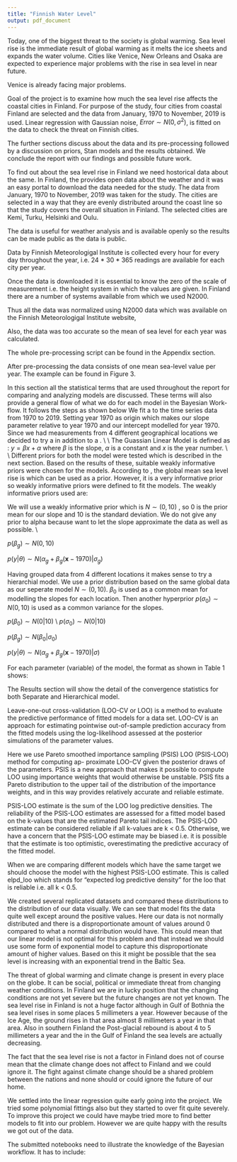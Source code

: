 ```yaml
---
title: "Finnish Water Level"
output: pdf_document
---
```


\section{Introduction}
Today, one of the biggest threat to the society is global warming. Sea level rise is the immediate result of global warming as it melts the ice sheets and  expands the water volume. Cities like Venice, New Orleans and Osaka are expected to experience major problems with the rise in sea level in near future. 

Venice is already facing major problems. 

\begin{figure}[h!]
\centerline{\includegraphics[width=200pt]{../img/venice.png}}
  \caption{Venice Floods}
  \label{Figure 1}
\end{figure}


Goal of the project is to examine how much the sea level rise affects the coastal cities in Finland. For purpose of the study, four cities from coastal Finland are selected and the data from January, 1970 to November, 2019 is used. Linear regression with Gaussian noise,  $Error \sim N(0, \sigma^2)$, is fitted on the data to check the threat on Finnish cities.

The further sections discuss about the data and its pre-processing followed by a discussion on priors, Stan models and the results obtained. We conclude the report with our findings and possible future work.

\section{Data}

To find out about the sea level rise in Finland we need hostorical data about the same. In Finland, the \href{https://ilmatieteenlaitos.fi/havaintojen-lataus#!/}{Finnish Meteorologigal Institute} provides open data about the weather and it was an easy portal to download the data needed for the study. The data from January, 1970 to November, 2019 was taken for the study. The cities are selected in a way that they are evenly distributed around the coast line so that the study covers the overall situation in Finland. The selected cities are Kemi, Turku, Helsinki and Oulu. 

The data is useful for weather analysis and is available openly so the results can be made public as the data is public. 

\begin{figure}
\centerline{\includegraphics[width=150pt]{../img/map.png}}
  \caption{Cities selected for the study}
  \label{Figure 2}
\end{figure}

\newpage

\subsection{Format of Data}
Data by Finnish Meteorologigal Institute is collected every hour for every day throughout the year, i.e. 24 * 30 * 365 readings are available for each city per year.

\begin{figure}[h]
\centerline{\includegraphics[width=300pt]{../img/data_example.png}}
  \caption{Raw Data}
  \label{Figure 3}
\end{figure}

\subsection{Data pre-processing}

Once the data is downloaded it is essential to know the zero of the scale of measurement i.e. the height system in which the values are given. In Finland there are a number of systems available from which we used N2000.

Thus all the data was normalized using N2000 data which was available on the Finnish Meteorologigal Institute  website,  \href{https://en.ilmatieteenlaitos.fi/theoretical-mean-sea-level}{N2000 data}

Also, the data was too accurate so the mean of sea level for each year was calculated.

The whole pre-processing script can be found in the Appendix section.

\subsection{Processed Data}

After pre-processing the data consists of one mean sea-level value per year. The example can be found in Figure 3.

\begin{figure}[h]
\centerline{\includegraphics[width=300pt]{../img/processed_data.png}}
  \caption{Processed Data}
  \label{Figure 3}
\end{figure}

\section{Terminologies}
In this section all the statistical terms that are used throughout the report for comparing and analyzing models are discussed.
These terms will also provide a general flow of what we do for each model in the Bayesian Work-flow. It follows the steps as shown below
\begin{itemize}
    \item Define the Bayesian Models and Priors
    \item Run the models and fit the data
    \item Check Convergence Statistics
    \item Perform Posterior Predictive Analysis
    \item Visualize model through plots
    \item Perform PSIS LOO cross validation
    \item Perform Model evaluation
\end{itemize}

\subsection{Models}
We fit a \textbf{gaussian linear model} to the time series data from 1970 to 2019. Setting year 1970 as origin which makes our slope parameter relative to year 1970 and our intercept modelled for year 1970. Since we had measurements from 4 different geographical locations we decided to try a \textbf{hierarchial model} in addition to a \textbf{separate model}.
\\
\\
The Guassian Linear Model is defined as : 
$y = \beta x + \alpha$
where $\beta$ is the slope, $\alpha$ is a constant and $x$ is the year number. 
\\
\\
Different priors for both the model were tested which is described in the next section. Based on the results of these, suitable weakly informative priors were chosen for the models.
\subsection{Sensitivity Analysis of Priors}
\subsubsection{Informative Priors}
According to \href{https://sealevel.nasa.gov/understanding-sea-level/key-indicators/global-mean-sea-level/}{NASA}, the global mean sea level rise is \textbf{3.3} which can be used as a prior. However, it is a very informative prior so weakly informative priors were defined to fit the models. 
\subsubsection{Weakly Informative Priors}
The weakly informative priors used are:
\begin{enumerate}
    \item $N(3.2,100)$
    \item $N(0,100)$
    \item $N(0,10)$
\end{enumerate}

\section{Model Fitting}
\subsection{Separate Model}
We will use a weakly informative prior which is $N \sim (0,10)$ , so 0 is the prior mean for our slope and 10 is the standard deviation. We do not give any prior to alpha because want to let the slope approximate the data as well as possible. 
\\

\subsubsection{Priors}
$p(\beta_g) \sim N(0,10)$
\subsubsection{Likelihood}
$p(y|\theta) \sim N(\alpha_g + \beta_g (\textbf{x}-1970) | \sigma_g)$


\subsection{Hierarchical Model}
Having grouped data from 4 different locations it makes sense to try a hierarchial model. We use a prior distribution based on the same global data as our seperate model $N \sim (0,10)$. $\beta_0$ is used as a common mean for modelling the slopes for each location. Then another hyperprior $p(\sigma_0) \sim N(0,10)$ is used as a common variance for the slopes.

\subsubsection{Hyperpriors}
$p(\beta_0) \sim N(0|10)$
\\
$p(\sigma_0) \sim N(0 | 10)$

\subsubsection{Priors}
$p(\beta_g) \sim N(\beta_0 | \sigma_0)$

\subsubsection{Likelihood}
$p(y|\theta) \sim N(\alpha_g + \beta_g (\textbf{x}-1970) | \sigma)$

\subsection{Convergence Statistics in Stan}
\begin{table}[h]
    \centering
    \begin{tabular}{||c|c|c|c|c|c|c|c||}
           \hline
            Variable & mean & se\_mean & sd &2.50\% & 97.50\% & n\_eff & Rhat \\
            \hline
             &  &  & & & & &

    \end{tabular}
    \caption{Sample table layout for convergence statistics}
    \label{tab:my_label}
\end{table}

For each parameter (variable) of the model, the format as shown in Table 1 shows:
\begin{itemize}
    \item The mean column shows the mean for each variable of all the posterior draws of that variable generated in Markov Chain Monte Carlo (MCMC) simulation.
    \item The se$\_$mean column shows standard errors (se) for the posterior means. Standard error of the mean (SEM) depends both on the standard deviation (SD) and the sample size (n): SE = SD/$\sqrt{n}$.
    \item The sd column tells the standard deviation (SD). SD is a measure of variability or dispersion.
    \item The 2.5 $\%$ column reports the value corresponding the lower bound of 95$\%$  confidence interval.
    \item The 97.5 $\%$  column reports the value corresponding the upper bound of 95$\%$  confidence interval.
    \item The n$\_$eff  column tells the effective number of simulation draws, called the effective sample size, n$\_$eff
    \item The Rhat column reports us the values of Rˆ that is our convergence statistic, Rˆ. Here we will consider the threshold of 1.01 for the condition of Rˆ being ’near’ 1 . If Rˆ $>$ 1.01, we consider that the chains have not converged, while if Rˆ $<$ 1.01 we consider that the chains have probably converged and estimates are reliable.
\end{itemize}

The Results section will show the detail of the convergence statistics for both Separate and Hierarchical model. 

\subsection{Leave One out cross validation}
Leave-one-out cross-validation (LOO-CV or LOO) is a method to evaluate the predictive performance of
fitted models for a data set. LOO-CV is an approach for estimating pointwise out-of-sample prediction
accuracy from the fitted models using the log-likelihood assessed at the posterior simulations of the parameter
values.

Here we use Pareto smoothed importance sampling (PSIS) LOO (PSIS-LOO) method for computing ap-
proximate LOO-CV given the posterior draws of the parameters. PSIS is a new approach that makes it
possible to compute LOO using importance weights that would otherwise be unstable. PSIS fits a Pareto
distribution to the upper tail of the distribution of the importance weights, and in this way provides relatively
accurate and reliable estimate.

PSIS-LOO estimate is the sum of the LOO log predictive densities. The reliability of the PSIS-LOO estimates
are assessed for a fitted model based on the k-values that are the estimated Pareto tail indices. The PSIS-LOO
estimate can be considered reliable if all k-values are k $<$ 0.5. Otherwise, we have a concern that the
PSIS-LOO estimate may be biased i.e. it is possible that the estimate is too optimistic, overestimating the
predictive accuracy of the fitted model.

When we are comparing different models which have the same target we should choose the model with the
highest PSIS-LOO estimate. This is called elpd$\_$loo which stands for "expected log predictive density" for
the loo that is reliable i.e. all k $<$ 0.5.


\section{Results}

\subsection{Separate Model}
\subsubsection{Convergence Statistics}
\subsubsection{Loo}
\subsubsection{Plots}
\subsubsection{Analysis}



\subsection{Hierarchical Model}
\subsubsection{Convergence Statistics}
\subsubsection{Loo}
\subsubsection{Plots}
\subsubsection{Analysis}


\subsection{Posterior Predictive checking}

We created several replicated datasets and compared these distributions to the distribution of our data visually. We can see that model fits the data quite well except around the positive values. Here our data is not normally distributed and there is a disproportionate amount of values around 0 compared to what a normal distribution would have. This could mean that our linear model is not optimal for this problem and that instead we should use some form of exponential model to capture this disproportionate amount of higher values. Based on this it might be possible that the sea level is increasing with an exponential trend in the Baltic Sea.


\section{Model Comparison}














\section{Conclusion}
The threat of global warming and climate change is present in every place on the globe. It can be social, political or immediate threat from changing weather conditions. In Finland we are in lucky position that the changing conditions are not yet severe but the future changes are not yet known. The sea level rise in Finland is not a huge factor although in Gulf of Bothnia the sea level rises in some places 5 millimeters a year. However because of the Ice Age, the ground rises in that area almost 8 millimeters a year in that area. Also in southern Finland the Post-glacial rebound is about 4 to 5 millimeters a year and the in the Gulf of Finland the sea levels are actually decreasing.

The fact that the sea level rise is not a factor in Finland does not of course mean that the climate change does not affect to Finland and we could ignore it. The fight against climate change should be a shared problem between the nations and none should or could ignore the future of our home.

\section{Improvement to the Project}
We settled into the linear regression quite early going into the project. We tried some polynomial fittings also but they started to over fit quite severely. To improve this project we could have maybe tried more to find better models to fit into our problem. However we are quite happy with the results we got out of the data.


\section{Appendix}
\subsection{Python Code for Pre-processing Data}

\subsection{R Code for Analysis}
    









\newpage
\section{WHAT ALL TO DO }
The submitted notebooks need to illustrate the knowledge of the
  Bayesian workflow. It has to include:
\begin{itemize}
  \item Description of the data, and the analysis problem
  \item Description of at least two models, for example:
    \begin{itemize}
    \item non-hierarchical and hierarchical
    \item linear and non-linear
    \item variable selection with many models
    \end{itemize}
  \item Informative or weakly informative priors, and description of the prior choices
  \item Stan code
  \item How Stan model is run
  \item Convergence diagnostics (Rhat, divergences, ESS)
  \item Posterior predictive checking
  \item Model comparison (e.g. with loo)
  \item Predictive performance assessment if applicable
    (e.g. classification accuracy)
  \item Sensitivity analysis with respect to prior choices
  \item Discussion of problems, and potential improvements 
\end{itemize}
